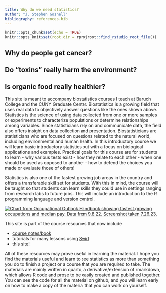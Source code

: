 ```yaml
---
title: Why do we need statistics?
author: "J. Stephen Gosnell"
bibliography: references.bib
---
```


<!-- COMMENT NOT SHOW IN ANY OUTPUT: Code chunk below sets overall defaults for .qmd file; these inlcude showing output by default and looking for files relative to .Rpoj file, not .qmd file, which makes putting filesin different folders easier  -->

```r
knitr::opts_chunk$set(echo = TRUE)
knitr::opts_knit$set(root.dir = rprojroot::find_rstudio_root_file())
```

## Why do people get cancer? 

## Do "toxins" really harm the environment? 

## Is organic food really healthier?

This site is meant to accompany biostatistics courses I teach at Baruch
College and the CUNY Graduate Center. Biostatistics is a growing field that uses real data to objectively answer questions like the ones shown above.  Statistics is the science of using data collected from one or more samples or experiments to characterize populations or determine relationships among variables.  Since statisticians rely on and communicate data, the field also offers insight on data collection and presentation.  Biostatisticians are statisticians who are focused on questions related to the natural world, including environmental and human health. In this introductory course we will learn basic introductory statistics but with a focus on biological applications and examples.  Practical goals for this course are for students to learn
    -   why various tests exist
    -   how they relate to each other
    -   when one should be used as opposed to another
    -   how to defend the choices you made or evaluate those of others!
    
Statistics is also one of the fastest growing job areas in the country and offers a transferable skill set for students.  With this in mind, the course will be taught so that students can learn skills they could use in settings ranging from research labs to future jobs. This will include an introduction to the R programming language and version control.  
    
    
[![Chart from Occupational Outlook Handbook showing fastest growing
occupations and median pay. Data from 9.8.22. Screenshot taken
7.26.23.](images/bls.govoohfastest-growing.htm.9.8.22.png){#fig-OOH_table
fig-alt="Image shows growth rate and median pay from jobs expected to have highest growth rate between 2021 and 2031.  Data scientists (36%, $100,910) and statisticians  (33%, $95,570) both appear on the list"
fig-align="center"}](https://www.bls.gov/ooh/fastest-growing.htm#)
    
This site is part of the course resources that now include 

-   [course notes/book](https://jsgosnell.github.io/cuny_biostats_book/)
-   tutorials for many lessons using [Swirl](content/swirl_lessons.qmd)
-   this site!

All of these resources may prove useful in learning the material. I hope you find the materials useful and learn to see statistics as more than
something you do to finish a project or a course that you are required
to take. The materials are mainly written in quarto, a derivative/extension of
rmarkdown, which allows R code and prose to be easily created and
published together. You can see the code for all the material on github,
and you will learn early on how to make a copy of the material that you
can work on yourself.
